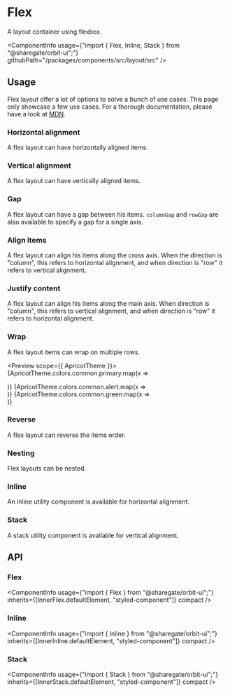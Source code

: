 
<Meta
    title="Components/Flex"
    id="flex"
/>

# Flex

<Tagline>A layout container using flexbox.</Tagline>

<ComponentInfo
    usage={"import { Flex, Inline, Stack } from \"@sharegate/orbit-ui\";"}
    githubPath="/packages/components/src/layout/src"
/>

## Usage

Flex layout offer a lot of options to solve a bunch of use cases. This page only showcase a few use cases. For a thorough documentation, please have a look at [MDN](https://developer.mozilla.org/en-US/docs/Learn/CSS/CSS_layout/Flexbox).

### Horizontal alignment

A flex layout can have horizontally aligned items.

<Preview>
    <Story name="horizontal">
        <Flex direction="row" gap={2}>
            <Div backgroundColor="primary-5" width={9} height={9} />
            <Div backgroundColor="alert-5" width={9} height={9} />
            <Div backgroundColor="green-5" width={9} height={9} />
        </Flex>
    </Story>
</Preview>

### Vertical alignment

A flex layout can have vertically aligned items.

<Preview>
    <Story name="vertical">
        <Flex direction="column" gap={2}>
            <Div backgroundColor="primary-5" width={9} height={9} />
            <Div backgroundColor="alert-5" width={9} height={9} />
            <Div backgroundColor="green-5" width={9} height={9} />
        </Flex>
    </Story>
</Preview>

### Gap

A flex layout can have a gap between his items. `columnGap` and `rowGap` are also available to specify a gap for a single axis.

<Preview>
    <Story name="gap">
        <Flex direction="row" gap={2}>
            <Div backgroundColor="primary-5" width={9} height={9} />
            <Div backgroundColor="alert-5" width={9} height={9} />
            <Div backgroundColor="green-5" width={9} height={9} />
        </Flex>
    </Story>
</Preview>

### Align items

A flex layout can align his items along the cross axis. When the direction is "column", this refers to horizontal alignment, and when direction is "row" it refers to vertical alignment.

<Preview>
    <Story name="align items">
        <Flex alignItems="center" direction="column" gap={2}>
            <Div backgroundColor="primary-5" width={9} height={9} />
            <Div backgroundColor="alert-5" width={9} height={9} />
            <Div backgroundColor="green-5" width={9} height={9} />
        </Flex>
    </Story>
</Preview>

### Justify content

A flex layout can align his items along the main axis. When direction is "column", this refers to vertical alignment, and when direction is "row" it refers to horizontal alignment.

<Preview>
    <Story name="justify content">
        <Flex justifyContent="center" gap={2}>
            <Div backgroundColor="primary-5" width={9} height={9} />
            <Div backgroundColor="alert-5" width={9} height={9} />
            <Div backgroundColor="green-5" width={9} height={9} />
        </Flex>
    </Story>
</Preview>

### Wrap

A flex layout items can wrap on multiple rows.

<Preview scope={{ ApricotTheme }}>
    <Story name="wrap">
        <Flex wrap="wrap" gap={1} width={18}>
            {ApricotTheme.colors.common.primary.map(x => <Div backgroundColor={x} width={6} height={6} key={x} />)}
            {ApricotTheme.colors.common.alert.map(x => <Div backgroundColor={x} width={6} height={6} key={x} />)}
            {ApricotTheme.colors.common.green.map(x => <Div backgroundColor={x} width={6} height={6} key={x} />)}
        </Flex>
    </Story>
</Preview>

### Reverse

A flex layout can reverse the items order.

<Preview>
    <Story name="reverse">
        <Flex reverse gap={2}>
            <Div backgroundColor="primary-5" width={9} height={9} />
            <Div backgroundColor="alert-5" width={9} height={9} />
            <Div backgroundColor="green-5" width={9} height={9} />
        </Flex>
    </Story>
</Preview>

### Nesting

Flex layouts can be nested.

<Preview>
    <Story name="nesting">
        <Flex gap={4}>
            <Flex gap={2}>
                <Div backgroundColor="primary-5" width={9} height={9} />
                <Div backgroundColor="primary-5" width={9} height={9} />
            </Flex>
            <Flex direction="column" gap={2}>
                <Div backgroundColor="alert-5" width={9} height={9} />
                <Div backgroundColor="alert-5" width={9} height={9} />
            </Flex>
            <Flex gap={2}>
                <Div backgroundColor="green-5" width={9} height={9} />
                <Div backgroundColor="green-5" width={9} height={9} />
            </Flex>
        </Flex>
    </Story>
</Preview>

### Inline

An inline utility component is available for horizontal alignment.

<Preview>
    <Story name="inline">
        <Inline>
            <Div backgroundColor="primary-5" width={9} height={9} />
            <Div backgroundColor="alert-5" width={9} height={9} />
            <Div backgroundColor="green-5" width={9} height={9} />
        </Inline>
    </Story>
</Preview>

### Stack

A stack utility component is available for vertical alignment.

<Preview>
    <Story name="stack">
        <Stack>
            <Div backgroundColor="primary-5" width={9} height={9} />
            <Div backgroundColor="alert-5" width={9} height={9} />
            <Div backgroundColor="green-5" width={9} height={9} />
        </Stack>
    </Story>
</Preview>

## API

### Flex

<ComponentInfo
    usage={"import { Flex } from \"@sharegate/orbit-ui\";"}
    inherits={[InnerFlex.defaultElement, "styled-component"]}
    compact
/>

<ArgsTable of={InnerFlex} sort="alpha" />

### Inline

<ComponentInfo
    usage={"import { Inline } from \"@sharegate/orbit-ui\";"}
    inherits={[InnerInline.defaultElement, "styled-component"]}
    compact
/>

<ArgsTable of={InnerInline} sort="alpha" />

### Stack

<ComponentInfo
    usage={"import { Stack } from \"@sharegate/orbit-ui\";"}
    inherits={[InnerStack.defaultElement, "styled-component"]}
    compact
/>

<ArgsTable of={InnerStack} sort="alpha" />
